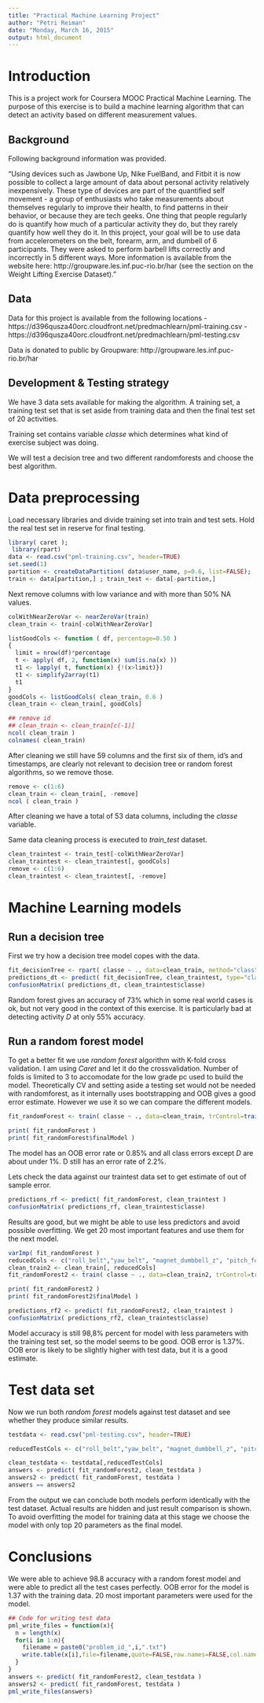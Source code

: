 ```yaml
---
title: "Practical Machine Learning Project"
author: "Petri Reiman"
date: "Monday, March 16, 2015"
output: html_document
---
```


# Introduction

 This is a project work for Coursera MOOC Practical Machine Learning. The purpose of this exercise is to build a machine learning algorithm that can detect an activity based on different measurement values.


## Background

Following background information was provided.

"Using devices such as Jawbone Up, Nike FuelBand, and Fitbit it is now possible to collect a large amount of data about personal activity relatively inexpensively. These type of devices are part of the quantified self movement - a group of enthusiasts who take measurements about themselves regularly to improve their health, to find patterns in their behavior, or because they are tech geeks. One thing that people regularly do is quantify how much of a particular activity they do, but they rarely quantify how well they do it. In this project, your goal will be to use data from accelerometers on the belt, forearm, arm, and dumbell of 6 participants. They were asked to perform barbell lifts correctly and incorrectly in 5 different ways. More information is available from the website here: http://groupware.les.inf.puc-rio.br/har (see the section on the Weight Lifting Exercise Dataset). "

## Data

Data for this project is available from the following locations
- https://d396qusza40orc.cloudfront.net/predmachlearn/pml-training.csv
- https://d396qusza40orc.cloudfront.net/predmachlearn/pml-testing.csv

Data is donated to public by Groupware: http://groupware.les.inf.puc-rio.br/har

## Development & Testing strategy
We have 3 data sets available for making the algorithm. A training set, a training test set that is set aside from training data and then the final test set of 20 activities.

Training set contains variable *classe* which determines what kind of exercise subject was doing. 

We will test a decision tree and two different randomforests and choose the best algorithm.


# Data preprocessing

Load necessary libraries and divide training set into train and test sets. Hold the real test set in reserve for final testing.
```r
library( caret );
 library(rpart)
data <- read.csv("pml-training.csv", header=TRUE)
set.seed(1)
partition <- createDataPartition( data$user_name, p=0.6, list=FALSE);
train <- data[partition,] ; train_test <- data[-partition,]
```

Next remove columns with low variance and with more than 50% NA values.

```r
colWithNearZeroVar <- nearZeroVar(train)
clean_train <- train[-colWithNearZeroVar]

listGoodCols <- function ( df, percentage=0.50 )
{
  limit = nrow(df)*percentage
  t <- apply( df, 2, function(x) sum(is.na(x) ))
  t1 <- lapply( t, function(x) {!(x>limit)})
  t1 <- simplify2array(t1)
  t1
}
goodCols <- listGoodCols( clean_train, 0.6 )
clean_train <- clean_train[, goodCols]

## remove id
## clean_train <- clean_train[c(-1)]
ncol( clean_train )
colnames( clean_train)
```
After cleaning we still have 59 columns and the first six of them, id's and timestamps, are clearly not relevant to decision tree or random forest algorithms, so we remove those.

```r
remove <- c(1:6)
clean_train <- clean_train[, -remove]
ncol ( clean_train )
```
After cleaning we have a total of 53 data columns, including the *classe* variable.

Same data cleaning process is executed to *train_test* dataset.

```r
clean_traintest <- train_test[-colWithNearZeroVar]
clean_traintest <- clean_traintest[, goodCols]
remove <- c(1:6)
clean_traintest <- clean_traintest[, -remove]
```


# Machine Learning models

## Run a decision tree

First we try how a decision tree model copes with the data.

```r
fit_decisionTree <- rpart( classe ~ ., data=clean_train, method="class" )
predictions_dt <- predict( fit_decisionTree, clean_traintest, type="class")
confusionMatrix( predictions_dt, clean_traintest$classe)
```
Random forest gives an accuracy of 73% which in some real world cases is ok, but not very good in the context of this exercise. It is particularly bad at detecting activity *D* at only 55% accuracy.

## Run a random forest model

To get a better fit we use *random forest* algorithm with K-fold cross validation. I am using *Caret* and let it do the crossvalidation. Number of folds is limited to 3 to accomodate for the low grade pc used to build the model. Theoretically CV and setting aside a testing set would not be needed with randomforest, as it internally uses bootstrapping and OOB gives a good error estimate. However we use it so we can compare the different models.

```r
fit_randomForest <- train( classe ~ ., data=clean_train, trControl=trainControl(method="cv", number=3), method="rf")

print( fit_randomForest )
print( fit_randomForest$finalModel )
```

The model has an OOB error rate or 0.85% and all class errors except *D* are about under 1%. D still has an error rate of 2.2%.

Lets check the data against our traintest data set to get estimate of out of sample error.
```r

predictions_rf <- predict( fit_randomForest, clean_traintest ) 
confusionMatrix( predictions_rf, clean_traintest$classe)
```

Results are good, but we might be able to use less predictors and avoid possible overfitting. We get 20 most important features and use them for the next model.

```r
varImp( fit_randomForest )
reducedCols <- c("roll_belt","yaw_belt", "magnet_dumbbell_z", "pitch_forearm", "pitch_belt", "magnet_dumbbell_y", "roll_forearm", "magnet_dumbbell_x", "accel_belt_z", "magnet_belt_z", "accel_dumbbell_y", "roll_dumbbell", "magnet_belt_y", "accel_dumbbell_z", "roll_arm", "accel_forearm_x", "gyros_belt_z", "yaw_dumbbell", "accel_dumbbell_x", "gyros_dumbbell_y", "classe")
clean_train2 <- clean_train[, reducedCols]
fit_randomForest2 <- train( classe ~ ., data=clean_train2, trControl=trainControl(method="cv", number=3), method="rf")

print( fit_randomForest2 )
print( fit_randomForest2$finalModel )
```

```r

predictions_rf2 <- predict( fit_randomForest2, clean_traintest ) 
confusionMatrix( predictions_rf2, clean_traintest$classe)
```
Model accuracy is still 98,8% percent for model with less parameters with the training test set, so the model seems to be good. OOB error is 1.37%. OOB eror is likely to be slightly higher with test data, but it is a good estimate.

# Test data set

Now we run both *random forest* models against test dataset and see whether they produce similar results.

```r
testdata <- read.csv("pml-testing.csv", header=TRUE)

reducedTestCols <- c("roll_belt","yaw_belt", "magnet_dumbbell_z", "pitch_forearm", "pitch_belt", "magnet_dumbbell_y", "roll_forearm", "magnet_dumbbell_x", "accel_belt_z", "magnet_belt_z", "accel_dumbbell_y", "roll_dumbbell", "magnet_belt_y", "accel_dumbbell_z", "roll_arm", "accel_forearm_x", "gyros_belt_z", "yaw_dumbbell", "accel_dumbbell_x", "gyros_dumbbell_y")

clean_testdata <- testdata[,reducedTestCols]
answers <- predict( fit_randomForest2, clean_testdata )  
answers2 <- predict( fit_randomForest, testdata )
answers == answers2
```
From the output we can conclude both models perform identically with the test dataset. Actual results are hidden and just result comparison is shown. To avoid overfitting the model for training data at this stage we choose the model with only top 20 parameters as the final model.

# Conclusions
We were able to achieve 98.8 accuracy with a random forest model and were able to predict all the test cases perfectly. OOB error for the model is 1.37 with the training data. 20 most important parameters were used for the model.


```r

## Code for writing test data
pml_write_files = function(x){
  n = length(x)
  for(i in 1:n){
    filename = paste0("problem_id_",i,".txt")
    write.table(x[i],file=filename,quote=FALSE,row.names=FALSE,col.names=FALSE)
  }
}
answers <- predict( fit_randomForest2, clean_testdata )  
answers2 <- predict( fit_randomForest, testdata )
pml_write_files(answers)
```

